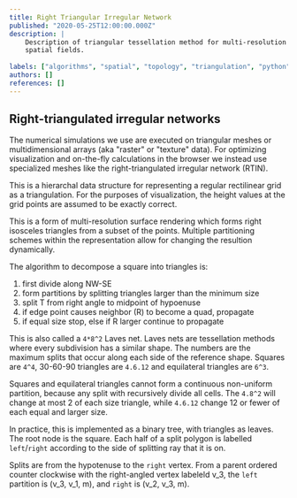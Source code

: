 ```yaml
---
title: Right Triangular Irregular Network
published: "2020-05-25T12:00:00.000Z"
description: |
    Description of triangular tessellation method for multi-resolution rendering of
    spatial fields. 
    
labels: ["algorithms", "spatial", "topology", "triangulation", "python"]
authors: []
references: []
---
```


## Right-triangulated irregular networks

The numerical simulations we use are executed on triangular meshes or multidimensional arrays (aka "raster" or "texture" data). For optimizing visualization and on-the-fly calculations in the browser we instead use specialized meshes like the right-triangulated irregular network (RTIN).

This is a hierarchal data structure for representing a regular rectilinear grid as a triangulation. For the purposes of visualization, the height values at the grid points are assumed to be exactly correct.

This is a form of multi-resolution surface rendering which forms right isosceles triangles from a subset of the points. Multiple partitioning schemes within the representation allow for changing the resultion dynamically.

The algorithm to decompose a square into triangles is:

1. first divide along NW-SE
2. form partitions by splitting triangles larger than the minimum size
3. split T from right angle to midpoint of hypoenuse
4. if edge point causes neighbor (R) to become a quad, propagate
5. if equal size stop, else if R larger continue to propagate

This is also called a `4*8^2` Laves net. Laves nets are tessellation methods where every subdivision has a similar shape. The numbers are the maximum splits that occur along each side of the reference shape. Squares are `4^4`, 30-60-90 triangles are `4.6.12` and equilateral triangles are `6^3`.

Squares and equilateral triangles cannot form a continuous non-uniform partition, because any split with recursively divide all cells. The `4.8^2` will change at most 2 of each size triangle, while `4.6.12` change 12 or fewer of each equal and larger size.

In practice, this is implemented as a binary tree, with triangles as leaves. The root node is the square. Each half of a split polygon is labelled `left`/`right` according to the side of splitting ray that it is on.

Splits are from the hypotenuse to the `right` vertex. From a parent ordered counter clockwise with the right-angled vertex labeleld v_3, the `left` partition is (v_3, v_1, m), and `right` is (v_2, v_3, m).
